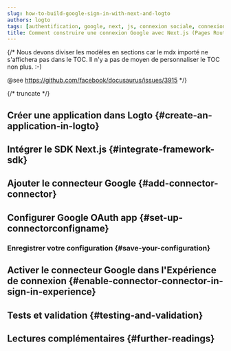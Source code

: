 ```yaml
---
slug: how-to-build-google-sign-in-with-next-and-logto
authors: logto
tags: [authentification, google, next, js, connexion sociale, connexion, login]
title: Comment construire une connexion Google avec Next.js (Pages Router)
---
```


{/*
  Nous devons diviser les modèles en sections car le mdx importé ne s'affichera pas dans le TOC.
  Il n'y a pas de moyen de personnaliser le TOC non plus. :-)

  @see https://github.com/facebook/docusaurus/issues/3915
*/}




{/* truncate */}

<Intro connector={connector} sdk="Next.js (Pages Router)" link="https://nextjs.org" />

## Créer une application dans Logto \{#create-an-application-in-logto}

<CreateApplication type="Traditional web" framework="Next.js" />

## Intégrer le SDK Next.js \{#integrate-framework-sdk}

<IntegrateSdk />

## Ajouter le connecteur Google \{#add-connector-connector}

<AddSocialConnector connector={connector} framework="Next.js" />

## Configurer Google OAuth app \{#set-up-connectorconfigname}

<ConnectorGuide />

### Enregistrer votre configuration \{#save-your-configuration}

<SaveYourConfiguration connector={connector} />

## Activer le connecteur Google dans l'Expérience de connexion \{#enable-connector-connector-in-sign-in-experience}

<EnableSocialConnector connector={connector} />

## Tests et validation \{#testing-and-validation}

<TestingAndValidation connector={connector} sdk="Next.js (Pages Router)" />

## Lectures complémentaires \{#further-readings}

<FurtherReadings />